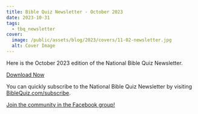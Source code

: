 ```yaml
---
title: Bible Quiz Newsletter - October 2023
date: 2023-10-31
tags:
  - tbq_newsletter
cover:
  image: /public/assets/blog/2023/covers/11-02-newsletter.jpg
  alt: Cover Image
---
```


Here is the October 2023 edition of the National Bible Quiz Newsletter.

<a href="https://biblequiz.com/assets/blog/2023/10-newsletter.pdf" class="btn btn-primary">Download Now</a>

You can quickly subscribe to the National Bible Quiz Newsletter by visiting [BibleQuiz.com/subscribe](https://biblequiz.com/subscribe/).

[Join the community in the Facebook group!](https://www.facebook.com/groups/agbiblequiz)

